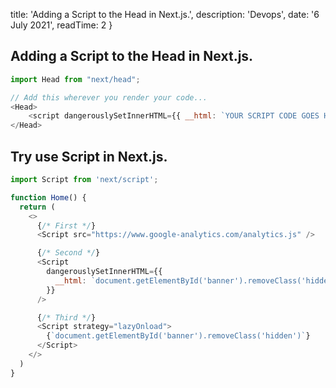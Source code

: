 
  title: 'Adding a Script to the Head in Next.js.',
  description: 'Devops',
  date: '6 July 2021',
  readTime: 2
}


## Adding a Script to the Head in Next.js.

```js
import Head from "next/head";

// Add this wherever you render your code...
<Head>
    <script dangerouslySetInnerHTML={{ __html: `YOUR SCRIPT CODE GOES HERE` }} />
</Head>
```

## Try use Script in Next.js.
```js
import Script from 'next/script';

function Home() {
  return (
    <>
      {/* First */}
      <Script src="https://www.google-analytics.com/analytics.js" />

      {/* Second */}
      <Script
        dangerouslySetInnerHTML={{
          __html: `document.getElementById('banner').removeClass('hidden')`
        }}
      />

      {/* Third */}
      <Script strategy="lazyOnload">
        {`document.getElementById('banner').removeClass('hidden')`}
      </Script>
    </>
  )
}
```
